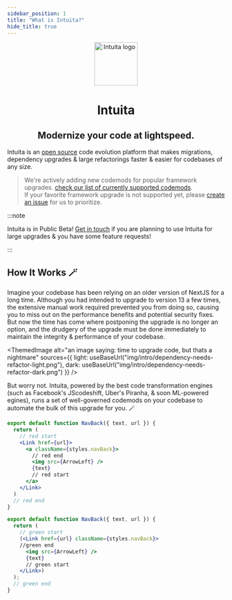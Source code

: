 ```yaml
---
sidebar_position: 1
title: "What is Intuita?"
hide_title: true
---
```




<p align="center">
  <a href="https://intuita.io">
    <img src="/img/intuita-logo.png" height="100" alt="Intuita logo" />
  </a>
</p>
<h1 align="center">Intuita</h1>
<h2 align="center">Modernize your code at <span class="gradient-text">lightspeed</span>.</h2>

Intuita is an [open source](https://github.com/intuita-inc) code evolution platform that makes migrations, dependency upgrades & large refactorings faster & easier for codebases of any size.


> We're actively adding new codemods for popular framework upgrades. [check our list of currently supported codemods](contributing/roadmap#currently-supported).<br />
> If your favorite framework upgrade is not supported yet, please [create an issue](https://github.com/intuita-inc/intuita-vscode-extension/issues/new) for us to prioritize.


:::note

Intuita is in Public Beta! [Get in touch](https://join.slack.com/t/intuita-inc/shared_invite/zt-1bjj5exxi-95yPfWi71HcO2p_sS5L2wA) if you are planning to use Intuita for large upgrades & you have some feature requests!

:::


## How It Works 🪄

Imagine your codebase has been relying on an older version of NextJS for a long time. Although you had intended to upgrade to version 13 a few times, the extensive manual work required prevented you from doing so, causing you to miss out on the performance benefits and potential security fixes. But now the time has come where postponing the upgrade is no longer an option, and the drudgery of the upgrade must be done immediately to maintain the integrity & performance of your codebase.

<ThemedImage
  alt="an image saying: time to upgrade code, but thats a nightmare"
  sources={{
    light: useBaseUrl("img/intro/dependency-needs-refactor-light.png"),
    dark: useBaseUrl("img/intro/dependency-needs-refactor-dark.png")
  }}
/>

But worry not. Intuita, powered by the best code transformation engines (such as Facebook's JScodeshift, Uber's Piranha, & soon ML-powered egines), runs a set of well-governed codemods on your codebase to automate the bulk of this upgrade for you. 🪄


<div class="flex-row">

<div class="flex-column">

```jsx  title="Before Change"
export default function NavBack({ text, url }) {
  return (
    // red start
    <Link href={url}>
      <a className={styles.navBack}>
        // red end
        <img src={ArrowLeft} />
        {text}
        // red start
      </a>
    </Link>
  )
  // red end
}
```

</div>

<div class="flex-column">

```jsx  title="After Change"
export default function NavBack({ text, url }) {
  return (
    // green start
    (<Link href={url} className={styles.navBack}>
    //green end
      <img src={ArrowLeft} />
      {text}
      // green start
    </Link>)
  );
  // green end
}
```

</div>
</div>


 
